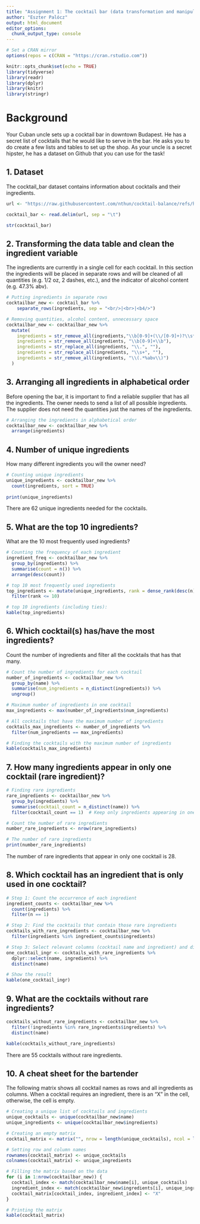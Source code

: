 ```yaml
---
title: "Assignment 1: The cocktail bar (data transformation and manipulation)"
author: "Eszter Palócz"
output: html_document
editor_options: 
  chunk_output_type: console
---
```

```r
# Set a CRAN mirror
options(repos = c(CRAN = "https://cran.rstudio.com"))
```

```r
knitr::opts_chunk$set(echo = TRUE)
library(tidyverse)
library(readr)
library(dplyr)
library(knitr)
library(stringr)
```

# Background

Your Cuban uncle sets up a cocktail bar in downtown Budapest. He has a secret list of cocktails that he would like to serve in the bar. He asks you to do create a few lists and tables to set up the shop. As your uncle is a secret hipster, he has a dataset on Github that you can use for the task!
  
## 1. Dataset

The cocktail_bar dataset contains information about cocktails and their ingredients. 

```r
url <- "https://raw.githubusercontent.com/nthun/cocktail-balance/refs/heads/master/cocktail_data.tsv"

cocktail_bar <- read.delim(url, sep = "\t")

str(cocktail_bar)
```

## 2. Transforming the data table and clean the ingredient variable

The ingredients are currently in a single cell for each cocktail. 
In this section the ingredients will be placed in separate rows and will be 
cleaned of all quantities (e.g. 1/2 oz, 2 dashes, etc.), and the indicator of 
alcohol content (e.g. 47.3% abv).

```r
# Putting ingredients in separate rows
cocktailbar_new <- cocktail_bar %>% 
    separate_rows(ingredients, sep = "<br/>|<br>|<b4/>")

# Removing quantities, alcohol content, unnecessary space 
cocktailbar_new <- cocktailbar_new %>%
  mutate(
    ingredients = str_remove_all(ingredients,"\\b[0-9]+(\\/[0-9]+)?\\s*(oz|dash|dashes|drops|bsp)\\b"),
    ingredients = str_remove_all(ingredients, "\\b[0-9]+\\b"),
    ingredients = str_replace_all(ingredients, "\\.", ""),
    ingredients = str_replace_all(ingredients, "\\s+", ""),
    ingredients = str_remove_all(ingredients, "\\(.*%abv\\)")
  )
```

## 3. Arranging all ingredients in alphabetical order

Before opening the bar, it is important to find a reliable supplier that has all
the ingredients. The owner needs to send a list of all possible ingredients.
The supplier does not need the quantities just the names of the ingredients.

```r
# Arranging the ingredients in alphabetical order
cocktailbar_new <- cocktailbar_new %>%
  arrange(ingredients)
```

## 4. Number of unique ingredients

How many different ingredients you will the owner need?

```r
# Counting unique ingredients 
unique_ingredients <- cocktailbar_new %>%
  count(ingredients, sort = TRUE) 
  
print(unique_ingredients)
```

There are 62 unique ingredients needed for the cocktails.

## 5. What are the top 10 ingredients?

What are the 10 most frequently used ingredients? 

```r
# Counting the frequency of each ingredient
ingredient_freq <- cocktailbar_new %>%
  group_by(ingredients) %>%
  summarise(count = n()) %>%
  arrange(desc(count))

# top 10 most frequently used ingredients 
top_ingredients <- mutate(unique_ingredients, rank = dense_rank(desc(n))) %>% 
  filter(rank <= 10)                        

# top 10 ingredients (including ties): 
kable(top_ingredients)
```

## 6. Which cocktail(s) has/have the most ingredients?

Count the number of ingredients and filter all the cocktails that has that many.

```r
# Count the number of ingredients for each cocktail
number_of_ingredients <- cocktailbar_new %>%
  group_by(name) %>%
  summarise(num_ingredients = n_distinct(ingredients)) %>%
  ungroup()

# Maximum number of ingredients in one cocktail
max_ingredients <- max(number_of_ingredients$num_ingredients)

# All cocktails that have the maximum number of ingredients
cocktails_max_ingredients <- number_of_ingredients %>%
  filter(num_ingredients == max_ingredients)

# Finding the cocktails with the maximum number of ingredients
kable(cocktails_max_ingredients)
```

## 7. How many ingredients appear in only one cocktail (rare ingredient)?

```r
# Finding rare ingredients 
rare_ingredients <- cocktailbar_new %>%
  group_by(ingredients) %>%
  summarise(cocktail_count = n_distinct(name)) %>%
  filter(cocktail_count == 1)  # Keep only ingredients appearing in one cocktail

# Count the number of rare ingredients
number_rare_ingredients <- nrow(rare_ingredients)

# The number of rare ingredients
print(number_rare_ingredients)
```

The number of rare ingredients that appear in only one cocktail is 28. 


## 8. Which cocktail has an ingredient that is only used in one cocktail?

```r
# Step 1: Count the occurrence of each ingredient
ingredient_counts <- cocktailbar_new %>%
  count(ingredients) %>%  
  filter(n == 1)

# Step 2: Find the cocktails that contain those rare ingredients
cocktails_with_rare_ingredients <- cocktailbar_new %>%
  filter(ingredients %in% ingredient_counts$ingredients)

# Step 3: Select relevant columns (cocktail name and ingredient) and display
one_cocktail_ingr <- cocktails_with_rare_ingredients %>%
  dplyr::select(name, ingredients) %>%
  distinct(name)  

# Show the result
kable(one_cocktail_ingr)
```

## 9. What are the cocktails without rare ingredients?

```r
cocktails_without_rare_ingredients <- cocktailbar_new %>%
  filter(!ingredients %in% rare_ingredients$ingredients) %>%
  distinct(name)

kable(cocktails_without_rare_ingredients)
```

There are 55 cocktails without rare ingredients. 

## 10. A cheat sheet for the bartender

The following matrix shows all cocktail names as rows and all ingredients as 
columns. When a cocktail requires an ingredient, there is an "X" in the cell, 
otherwise, the cell is empty.

```r
# Creating a unique list of cocktails and ingredients
unique_cocktails <- unique(cocktailbar_new$name)
unique_ingredients <- unique(cocktailbar_new$ingredients)

# Creating an empty matrix
cocktail_matrix <- matrix("", nrow = length(unique_cocktails), ncol = length(unique_ingredients))

# Setting row and column names
rownames(cocktail_matrix) <- unique_cocktails
colnames(cocktail_matrix) <- unique_ingredients

# Filling the matrix based on the data
for (i in 1:nrow(cocktailbar_new)) {
  cocktail_index <- match(cocktailbar_new$name[i], unique_cocktails)
  ingredient_index <- match(cocktailbar_new$ingredients[i], unique_ingredients)
  cocktail_matrix[cocktail_index, ingredient_index] <- "X"
}

# Printing the matrix
kable(cocktail_matrix)
```
